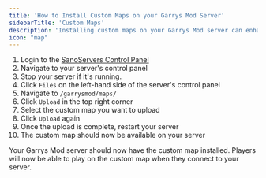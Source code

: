 ```yaml
---
title: 'How to Install Custom Maps on your Garrys Mod Server'
sidebarTitle: 'Custom Maps'
description: 'Installing custom maps on your Garrys Mod server can enhance your gameplay experience. In this guide, we will show you how to install custom maps on your Garrys Mod server.'
icon: "map"
---
```


1. Login to the [SanoServers Control Panel](https://panel.sanoservers.com/)
2. Navigate to your server's control panel
3. Stop your server if it's running.
4. Click ``Files`` on the left-hand side of the server's control panel
5. Navigate to ``/garrysmod/maps/``
6. Click ``Upload`` in the top right corner
7. Select the custom map you want to upload
8. Click ``Upload`` again
9. Once the upload is complete, restart your server
10. The custom map should now be available on your server

Your Garrys Mod server should now have the custom map installed. Players will now be able to play on the custom map when they connect to your server. 
